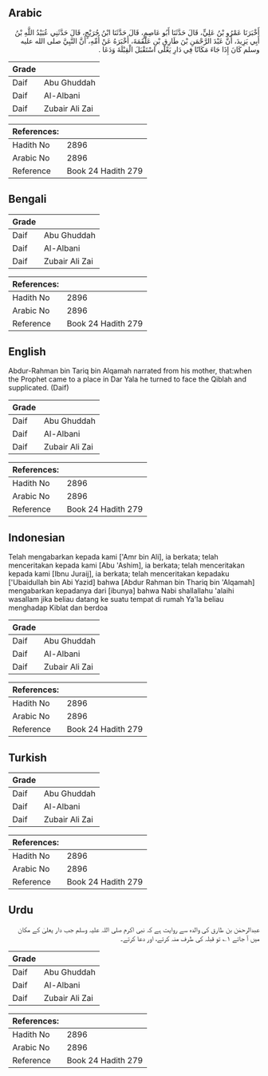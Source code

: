 ## Arabic


<div dir="rtl" lang="ar" style={{fontSize:'larger',backgroundColor:'#f8f9fa',padding:20}}>
أَخْبَرَنَا عَمْرُو بْنُ عَلِيٍّ، قَالَ حَدَّثَنَا أَبُو عَاصِمٍ، قَالَ حَدَّثَنَا ابْنُ جُرَيْجٍ، قَالَ حَدَّثَنِي عُبَيْدُ اللَّهِ بْنُ أَبِي يَزِيدَ، أَنَّ عَبْدَ الرَّحْمَنِ بْنَ طَارِقِ بْنِ عَلْقَمَةَ، أَخْبَرَهُ عَنْ أُمِّهِ، أَنَّ النَّبِيَّ صلى الله عليه وسلم كَانَ إِذَا جَاءَ مَكَانًا فِي دَارِ يَعْلَى اسْتَقْبَلَ الْقِبْلَةَ وَدَعَا ‏.‏
</div>
<div style={{backgroundColor:'#f8f9fa',padding:20, marginBottom: 10}}><table> <thead> <tr> <th>Grade</th> <th></th> </tr> </thead> <tbody> <tr><td>Daif</td><td>Abu Ghuddah</td></tr><tr><td>Daif</td><td>Al-Albani</td></tr><tr><td>Daif</td><td>Zubair Ali Zai</td></tr></tbody></table><table> <thead> <tr> <th>References:</th> <th></th> </tr> </thead> <tbody><tr><td>Hadith No</td><td>2896</td></tr><tr><td>Arabic No</td><td>2896</td></tr><tr><td>Reference</td><td>Book 24 Hadith 279</td></tr></tbody></table></div>

## Bengali


<div dir="ltr" lang="bn" style={{fontSize:'larger',backgroundColor:'#f8f9fa',padding:20}}>

</div>
<div style={{backgroundColor:'#f8f9fa',padding:20, marginBottom: 10}}><table> <thead> <tr> <th>Grade</th> <th></th> </tr> </thead> <tbody> <tr><td>Daif</td><td>Abu Ghuddah</td></tr><tr><td>Daif</td><td>Al-Albani</td></tr><tr><td>Daif</td><td>Zubair Ali Zai</td></tr></tbody></table><table> <thead> <tr> <th>References:</th> <th></th> </tr> </thead> <tbody><tr><td>Hadith No</td><td>2896</td></tr><tr><td>Arabic No</td><td>2896</td></tr><tr><td>Reference</td><td>Book 24 Hadith 279</td></tr></tbody></table></div>

## English


<div dir="ltr" lang="en" style={{fontSize:'larger',backgroundColor:'#f8f9fa',padding:20}}>
Abdur-Rahman bin Tariq bin Alqamah narrated from his mother, that:when the Prophet came to a place in Dar Yala he turned to face the Qiblah and supplicated. (Daif)
</div>
<div style={{backgroundColor:'#f8f9fa',padding:20, marginBottom: 10}}><table> <thead> <tr> <th>Grade</th> <th></th> </tr> </thead> <tbody> <tr><td>Daif</td><td>Abu Ghuddah</td></tr><tr><td>Daif</td><td>Al-Albani</td></tr><tr><td>Daif</td><td>Zubair Ali Zai</td></tr></tbody></table><table> <thead> <tr> <th>References:</th> <th></th> </tr> </thead> <tbody><tr><td>Hadith No</td><td>2896</td></tr><tr><td>Arabic No</td><td>2896</td></tr><tr><td>Reference</td><td>Book 24 Hadith 279</td></tr></tbody></table></div>

## Indonesian


<div dir="ltr" lang="id" style={{fontSize:'larger',backgroundColor:'#f8f9fa',padding:20}}>
Telah mengabarkan kepada kami ['Amr bin Ali], ia berkata; telah menceritakan kepada kami [Abu 'Ashim], ia berkata; telah menceritakan kepada kami [Ibnu Juraij], ia berkata; telah menceritakan kepadaku ['Ubaidullah bin Abi Yazid] bahwa [Abdur Rahman bin Thariq bin 'Alqamah] mengabarkan kepadanya dari [ibunya] bahwa Nabi shallallahu 'alaihi wasallam jika beliau datang ke suatu tempat di rumah Ya'la beliau menghadap Kiblat dan berdoa
</div>
<div style={{backgroundColor:'#f8f9fa',padding:20, marginBottom: 10}}><table> <thead> <tr> <th>Grade</th> <th></th> </tr> </thead> <tbody> <tr><td>Daif</td><td>Abu Ghuddah</td></tr><tr><td>Daif</td><td>Al-Albani</td></tr><tr><td>Daif</td><td>Zubair Ali Zai</td></tr></tbody></table><table> <thead> <tr> <th>References:</th> <th></th> </tr> </thead> <tbody><tr><td>Hadith No</td><td>2896</td></tr><tr><td>Arabic No</td><td>2896</td></tr><tr><td>Reference</td><td>Book 24 Hadith 279</td></tr></tbody></table></div>

## Turkish


<div dir="ltr" lang="tr" style={{fontSize:'larger',backgroundColor:'#f8f9fa',padding:20}}>

</div>
<div style={{backgroundColor:'#f8f9fa',padding:20, marginBottom: 10}}><table> <thead> <tr> <th>Grade</th> <th></th> </tr> </thead> <tbody> <tr><td>Daif</td><td>Abu Ghuddah</td></tr><tr><td>Daif</td><td>Al-Albani</td></tr><tr><td>Daif</td><td>Zubair Ali Zai</td></tr></tbody></table><table> <thead> <tr> <th>References:</th> <th></th> </tr> </thead> <tbody><tr><td>Hadith No</td><td>2896</td></tr><tr><td>Arabic No</td><td>2896</td></tr><tr><td>Reference</td><td>Book 24 Hadith 279</td></tr></tbody></table></div>

## Urdu


<div dir="rtl" lang="ur" style={{fontSize:'larger',backgroundColor:'#f8f9fa',padding:20}}>
عبدالرحمٰن بن طارق کی والدہ سے روایت ہے کہ نبی اکرم صلی اللہ علیہ وسلم جب دار یعلیٰ کے مکان میں آ جاتے ۱؎ تو قبلہ کی طرف منہ کرتے، اور دعا کرتے۔
</div>
<div style={{backgroundColor:'#f8f9fa',padding:20, marginBottom: 10}}><table> <thead> <tr> <th>Grade</th> <th></th> </tr> </thead> <tbody> <tr><td>Daif</td><td>Abu Ghuddah</td></tr><tr><td>Daif</td><td>Al-Albani</td></tr><tr><td>Daif</td><td>Zubair Ali Zai</td></tr></tbody></table><table> <thead> <tr> <th>References:</th> <th></th> </tr> </thead> <tbody><tr><td>Hadith No</td><td>2896</td></tr><tr><td>Arabic No</td><td>2896</td></tr><tr><td>Reference</td><td>Book 24 Hadith 279</td></tr></tbody></table></div>